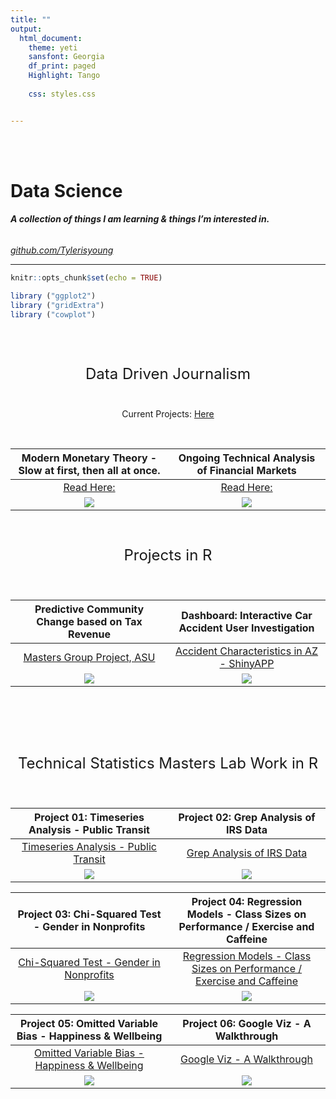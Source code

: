 ```yaml
---
title: ""
output:
  html_document:
    theme: yeti
    sansfont: Georgia
    df_print: paged
    Highlight: Tango
    
    css: styles.css


---
```



<br>
<br>

<h1>**Data Science**</h1>
<h6>***A collection of things I am learning & things I'm interested in.***</h6>
*[github.com/Tylerisyoung](https://www.github.com/tylerisyoung)
*

____________________________



```r
knitr::opts_chunk$set(echo = TRUE)

library ("ggplot2")
library ("gridExtra")
library ("cowplot")
```

<br>
<br>



<font size="5">
<p style="text-align: center;">Data Driven Journalism</p>
</font>
<br>
<center>
Current Projects: [Here](./ig.html)
</center>
<br>

Modern Monetary Theory - Slow at first, then all at once.                                                     |  Ongoing Technical Analysis of Financial Markets 
:------------------------------------------------------------------------------------------------------------:|:------------------------------------------------------------------------------------------------------------:
[Read Here:](./mmt.html)                                                                                      |  [Read Here:](./ongoingta.html)
![](./images/DOTPLOT_2.png)                                                                                   |  ![](./images/ONGOINGTA.jpg)
                                         


<br>

<font size="5">
<p style="text-align: center;">Projects in R</p>
</font>
<br>

Predictive Community Change based on Tax Revenue                                                              |  Dashboard: Interactive Car Accident User Investigation 
:------------------------------------------------------------------------------------------------------------:|:------------------------------------------------------------------------------------------------------------:
[Masters Group Project, ASU](https://r-class.github.io/cpp-528-spr-2021-group-04/)                            |  [Accident Characteristics in AZ - ShinyAPP](https://tylerisyoung.shinyapps.io/final-project-dashboard-Young/)
![](./images/Schoolproject01.jpg)                                                                             |  ![](./images/Schoolproject02.jpg)
                                                                                                              

<br> 
<br>
<br>
<br>

<font size="5">
<p style="text-align: center;">Technical Statistics Masters Lab Work in R</p>
</font>
<br>

Project 01: Timeseries Analysis - Public Transit                                                              |  Project 02:  Grep Analysis of IRS Data  
:------------------------------------------------------------------------------------------------------------:|:------------------------------------------------------------------------------------------------------------:
[Timeseries Analysis - Public Transit](./DSProj1_Transport.html)                                              |  [Grep Analysis of IRS Data](./DSProj2_Grep.html)
![](./images/Lab01.jpg)                                                                                       |  ![](./images/Lab02.jpg)
                                                                                                              
Project 03: Chi-Squared Test - Gender in Nonprofits                                                           |  Project 04: Regression Models - Class Sizes on Performance / Exercise and Caffeine 
:------------------------------------------------------------------------------------------------------------:|:------------------------------------------------------------------------------------------------------------:
[Chi-Squared Test - Gender in Nonprofits](./DSProj3_Gender.html)                                              |  [Regression Models - Class Sizes on Performance / Exercise and Caffeine ](./DSProj4_Regression.html)
![](./images/Lab03.jpg)                                                                                       |  ![](./images/Lab04.jpg)

Project 05: Omitted Variable Bias - Happiness & Wellbeing                                                     |  Project 06: Google Viz - A Walkthrough 
:------------------------------------------------------------------------------------------------------------:|:------------------------------------------------------------------------------------------------------------:
[Omitted Variable Bias - Happiness & Wellbeing](./DSProj5_Omitted.html)                                       |  [Google Viz - A Walkthrough](./DSProj6_Google.html)   
![](./images/Lab05.jpg)                                                                                       |  ![](./images/Lab06.jpg)
<br>  
<br>
<br>  
<br><br>  
<br>
<br>  
<br>
